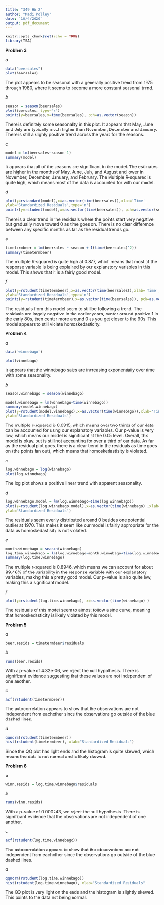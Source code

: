 ---
title: "349 HW 2"
author: "Madi Polley"
date: "10/4/2020"
output: pdf_document
---

```{r setup, include=FALSE}
knitr::opts_chunk$set(echo = TRUE)
library(TSA)
```

**Problem 3**

*a*
```{r}
data("beersales")
plot(beersales)
```

The plot appears to be seasonal with a generally positive trend from 1975 through 1980, where it seems to become a more constant seasonal trend.

*b*
```{r}
season = season(beersales)
plot(beersales, type="n")
points(y=beersales,x=time(beersales), pch=as.vector(season))
```

There is definitely some seasonality in this plot. It appears that May, June and July are typically much higher than November, December and January. There is still a slighly positive trend across the years for the seasons.

*c*
```{r}
model = lm(beersales~season-1)
summary(model)
```

It appears that all of the seasons are significant in the model. The estimates are higher in the months of May, June, July, and August and lower in November, December, January, and February. The Multiple R-squared is quite high, which means most of the data is accounted for with our model.

*d*
```{r}
plot(y=rstandard(model),x=as.vector(time(beersales)),xlab='Time',
ylab='Standardized Residuals',type='n')
points(y=rstudent(model),x=as.vector(time(beersales)), pch=as.vector(season))
```

There is a clear trend in the residuals where the points start very negative but gradually move toward 0 as time goes on. There is no clear difference between any specific months as far as the residual trends go.


*e*
```{r}
timetermbeer = lm(beersales ~ season + I(time(beersales)^2))
summary(timetermbeer)
```

The multiple R-squared is quite high at 0.877, which means that most of the response variable is being explained by our explanatory variables in this model. This shows that it is a fairly good model.

*f*
```{r}
plot(y=rstudent(timetermbeer),x=as.vector(time(beersales)),xlab='Time',
ylab='Standardized Residuals',type='n')
points(y=rstudent(timetermbeer),x=as.vector(time(beersales)), pch=as.vector(season))
```

The residuals from this model seem to still be following a trend. The residuals are largely negative in the earlier years, center around positive 1 in the early 80s, then center more around 0 as you get closer to the 90s. This model appears to still violate homoskedasticity.

**Problem 4**

*a*

```{r}
data("winnebago")

plot(winnebago)
```

It appears that the winnebago sales are increasing exponentially over time with some seasonality.

*b*

```{r}

season.winnebago = season(winnebago)

model.winnebago = lm(winnebago~time(winnebago))
summary(model.winnebago)
plot(y=rstudent(model.winnebago),x=as.vector(time(winnebago)),xlab='Time',
ylab='Standardized Residuals')
```

The multiple r-squared is 0.6915, which means over two thirds of our data can be accounted for using our explanatory variables. Our p-value is very low, which means our model is significant at the 0.05 level. Overall, this model is okay, but is still not accounting for over a third of our data.
As far as the residual plot goes, there is a clear trend in the residuals as time goes on (the points fan out), which means that homoskedastisity is violated.

*c*

```{r}
log.winnebago = log(winnebago)
plot(log.winnebago)
```

The log plot shows a positive linear trend with apparent seasonality.

*d*

```{r}
log.winnebago.model = lm(log.winnebago~time(log.winnebago))
plot(y=rstudent(log.winnebago.model),x=as.vector(time(winnebago)),xlab='Time',
ylab='Standardized Residuals')
```

The residuals seem evenly distributed around 0 besides one potential outlier at 1970. This makes it seem like our model is fairly appropriate for the data as homoskedastisity is not violated.

*e*

```{r}
month.winnebago = season(winnebago)
log.time.winnebago = lm(log.winnebago~month.winnebago+time(log.winnebago))
summary(log.time.winnebago)
```

The multiple r-squared is 0.8946, which means we can account for about 89.46% of the variability in the response variable with our explanatory variables, making this a pretty good model. Our p-value is also quite low, making this a significant model.

*f*

```{r}
plot(y=rstudent(log.time.winnebago), x=as.vector(time(winnebago)))
```

The residuals of this model seem to almost follow a sine curve, meaning that homoskedasticity is likely violated by this model.

**Problem 5**

*a*

```{r}
beer.resids = timetermbeer$residuals
```

*b*

```{r}
runs(beer.resids)
```

With a p-value of 4.32e-06, we reject the null hypothesis. There is significant evidence suggesting that these values are not independent of one another.

*c*

```{r}
acf(rstudent(timetermbeer))
```

The autocorrelation appears to show that the observations are not independent from eachother since the observations go outside of the blue dashed lines.

*d*

```{r}
qqnorm(rstudent(timetermbeer))
hist(rstudent(timetermbeer), xlab="Standardized Residuals")
```

Since the QQ plot has light ends and the histogram is quite skewed, which means the data is not normal and is likely skewed.

**Problem 6**

*a*

```{r}
winn.resids = log.time.winnebago$residuals
```

*b*

```{r}
runs(winn.resids)
```

With a p-value of 0.000243, we reject the null hypothesis. There is significant evidence that the observations are not independent of one another.

*c*

```{r}
acf(rstudent(log.time.winnebago))
```

The autocorrelation appears to show that the observations are not independent from eachother since the observations go outside of the blue dashed lines.

*d*

```{r}
qqnorm(rstudent(log.time.winnebago))
hist(rstudent(log.time.winnebago), xlab="Standardized Residuals")
```

The QQ plot is very light on the ends and the histogram is slightly skewed. This points to the data not being normal.
